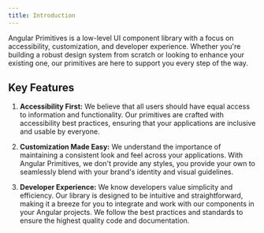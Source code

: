```yaml
---
title: Introduction
---
```


Angular Primitives is a low-level UI component library with a focus on accessibility, customization, and developer experience. Whether you're building a robust design system from scratch or looking to enhance your existing one, our primitives are here to support you every step of the way.

## Key Features

1. **Accessibility First:** We believe that all users should have equal access to information and functionality. Our primitives are crafted with accessibility best practices, ensuring that your applications are inclusive and usable by everyone.

2. **Customization Made Easy:** We understand the importance of maintaining a consistent look and feel across your applications. With Angular Primitives, we don't provide any styles, you provide your own to seamlessly blend with your brand's identity and visual guidelines.

3. **Developer Experience:** We know developers value simplicity and efficiency. Our library is designed to be intuitive and straightforward, making it a breeze for you to integrate and work with our components in your Angular projects. We follow the best practices and standards to ensure the highest quality code and documentation.
